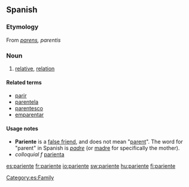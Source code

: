 ==Spanish==

===Etymology===
From {{L.|es}} ''[[parens]], parentis''

===Noun===
{{es-noun-mf}}

# [[relative]], [[relation]]

====Related terms====
*[[parir]]
*[[parentela]]
*[[parentesco]]
*[[emparentar]]

====Usage notes====
*'''Pariente''' is a [[false friend]], and does not mean "[[parent]]".  The word for "parent" in Spanish is ''[[padre#Spanish|padre]]'' (or [[madre#Spanish|madre]] for specifically the mother).
* ''colloquial f'' [[parienta]]

[[Category:es:Family]]

[[es:pariente]]
[[fr:pariente]]
[[io:pariente]]
[[sw:pariente]]
[[hu:pariente]]
[[fi:pariente]]